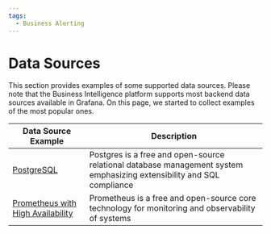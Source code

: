 ```yaml
---
tags:
  - Business Alerting
---
```


# Data Sources

This section provides examples of some supported data sources. Please note that the Business Intelligence platform supports most backend data sources available in Grafana. On this page, we started to collect examples of the most popular ones.

| Data Source Example                                            | Description                                                                                                           |
| -------------------------------------------------------------- | --------------------------------------------------------------------------------------------------------------------- |
| [PostgreSQL](../datasources/postgresql)                        | Postgres is a free and open-source relational database management system emphasizing extensibility and SQL compliance |
| [Prometheus with High Availability](../datasources/prometheus) | Prometheus is a free and open-source core technology for monitoring and observability of systems                      |
